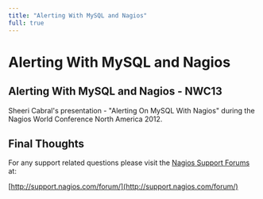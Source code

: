 ---
title: "Alerting With MySQL and Nagios"
full: true
---

# Alerting With MySQL and Nagios

## 

## Alerting With MySQL and Nagios - NWC13

Sheeri Cabral's presentation - "Alerting On MySQL With Nagios" during the Nagios World Conference North America 2012.

## Final Thoughts

For any support related questions please visit the [Nagios Support Forums](http://support.nagios.com/forum/) at:

[http://support.nagios.com/forum/](http://support.nagios.com/forum/)